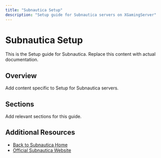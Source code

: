```yaml
---
title: "Subnautica Setup"
description: "Setup guide for Subnautica servers on XGamingServer"
---
```


# Subnautica Setup

This is the Setup guide for Subnautica. Replace this content with actual documentation.

## Overview

Add content specific to Setup for Subnautica servers.

## Sections

Add relevant sections for this guide.

## Additional Resources

- [Back to Subnautica Home](./index)
- [Official Subnautica Website](https://example.com)
